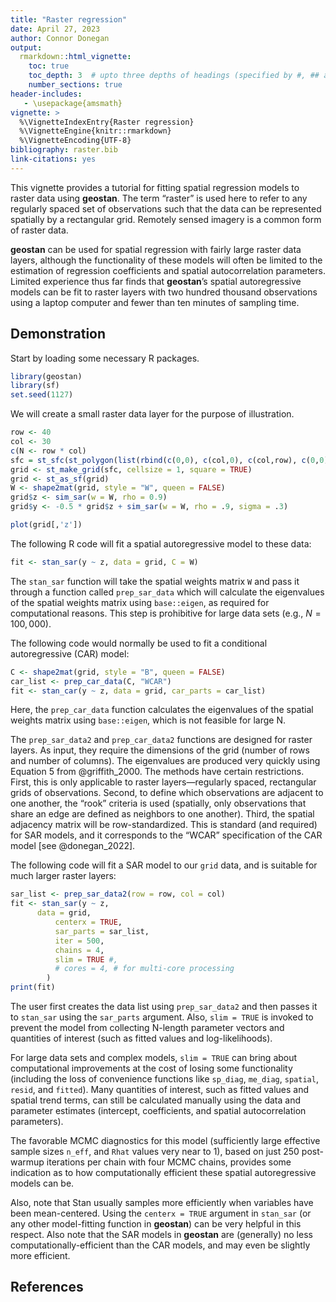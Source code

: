 ```yaml
---
title: "Raster regression"
date: April 27, 2023
author: Connor Donegan
output: 
  rmarkdown::html_vignette:
    toc: true 
    toc_depth: 3  # upto three depths of headings (specified by #, ## and ###)
    number_sections: true    
header-includes:
   - \usepackage{amsmath}
vignette: >
  %\VignetteIndexEntry{Raster regression}
  %\VignetteEngine{knitr::rmarkdown}
  %\VignetteEncoding{UTF-8}
bibliography: raster.bib
link-citations: yes
---
```


This vignette provides a tutorial for fitting spatial regression models to raster data using **geostan**. The term "raster" is used here to refer to any regularly spaced set of observations such that the data can be represented spatially by a rectangular grid. Remotely sensed imagery is a common form of raster data.

**geostan** can be used for spatial regression with fairly large raster data layers, although the functionality of these models will often be limited to the estimation of regression coefficients and spatial autocorrelation parameters. Limited experience thus far finds that **geostan**'s spatial autoregressive models can be fit to raster layers with two hundred thousand observations using a laptop computer and fewer than ten minutes of sampling time.

## Demonstration

Start by loading some necessary R packages.

```r
library(geostan)
library(sf)
set.seed(1127)
```

We will create a small raster data layer for the purpose of illustration. 

```r
row <- 40
col <- 30
c(N <- row * col)
sfc = st_sfc(st_polygon(list(rbind(c(0,0), c(col,0), c(col,row), c(0,0)))))
grid <- st_make_grid(sfc, cellsize = 1, square = TRUE)
grid <- st_as_sf(grid)
W <- shape2mat(grid, style = "W", queen = FALSE)
grid$z <- sim_sar(w = W, rho = 0.9)
grid$y <- -0.5 * grid$z + sim_sar(w = W, rho = .9, sigma = .3)
```

```r
plot(grid[,'z'])
```

The following R code will fit a spatial autoregressive model to these data:

```r
fit <- stan_sar(y ~ z, data = grid, C = W)
```
The `stan_sar` function will take the spatial weights matrix `W` and pass it through a function called `prep_sar_data` which will calculate the eigenvalues of the spatial weights matrix using `base::eigen`, as required for computational reasons. This step is prohibitive for large data sets (e.g., $N = 100,000$).

The following code would normally be used to fit a conditional autoregressive (CAR) model:

```r
C <- shape2mat(grid, style = "B", queen = FALSE)
car_list <- prep_car_data(C, "WCAR")
fit <- stan_car(y ~ z, data = grid, car_parts = car_list)
```

Here, the `prep_car_data` function calculates the eigenvalues of the spatial weights matrix using `base::eigen`, which is not feasible for large N.

The `prep_sar_data2` and `prep_car_data2` functions are designed for raster layers. As input, they require the dimensions of the grid (number of rows and number of columns). The eigenvalues are produced very quickly using Equation 5 from @griffith_2000. The methods have certain restrictions. First, this is only applicable to raster layers---regularly spaced, rectangular grids of observations. Second, to define which observations are adjacent to one another, the "rook" criteria is used (spatially, only observations that share an edge are defined as neighbors to one another). Third, the spatial adjacency matrix will be row-standardized. This is standard (and required) for SAR models, and it corresponds to the "WCAR" specification of the CAR model [see @donegan_2022].

The following code will fit a SAR model to our `grid` data, and is suitable for much larger raster layers:

```r
sar_list <- prep_sar_data2(row = row, col = col)
fit <- stan_sar(y ~ z, 
      data = grid,
		  centerx = TRUE,
		  sar_parts = sar_list,
		  iter = 500,
		  chains = 4,
		  slim = TRUE #,
		  # cores = 4, # for multi-core processing
		)
print(fit)		
```
The user first creates the data list using `prep_sar_data2` and then passes it to `stan_sar` using the `sar_parts` argument. Also, `slim = TRUE` is invoked to prevent the model from collecting N-length parameter vectors and quantities of interest (such as fitted values and log-likelihoods).

For large data sets and complex models, `slim = TRUE` can bring about computational improvements at the cost of losing some functionality (including the loss of convenience functions like `sp_diag`, `me_diag`, `spatial`, `resid`, and `fitted`). Many quantities of interest, such as fitted values and spatial trend terms, can still be calculated manually using the data and parameter estimates (intercept, coefficients, and spatial autocorrelation parameters).

The favorable MCMC diagnostics for this model (sufficiently large effective sample sizes `n_eff`, and `Rhat` values very near to 1), based on just 250 post-warmup iterations per chain with four MCMC chains, provides some indication as to how computationally efficient these spatial autoregressive models can be.

Also, note that Stan usually samples more efficiently when variables have been mean-centered. Using the `centerx = TRUE` argument in `stan_sar` (or any other model-fitting function in **geostan**) can be very helpful in this respect. Also note that the SAR models in **geostan** are (generally) no less computationally-efficient than the CAR models, and may even be slightly more efficient.

## References
